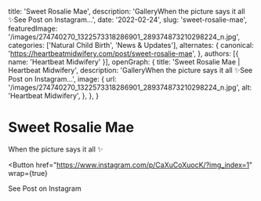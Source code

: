   title: 'Sweet Rosalie Mae',
  description: 'GalleryWhen the picture says it all ✨See Post on Instagram...',
  date: '2022-02-24',
  slug: 'sweet-rosalie-mae',
  featuredImage: '/images/274740270_1322573318286901_289374873210298224_n.jpg',
  categories: ['Natural Child Birth', 'News & Updates'],
  alternates: {
    canonical: 'https://heartbeatmidwifery.com/post/sweet-rosalie-mae',
  },
  authors: [{ name: 'Heartbeat Midwifery' }],
  openGraph: {
    title: 'Sweet Rosalie Mae | Heartbeat Midwifery',
    description: 'GalleryWhen the picture says it all ✨See Post on Instagram...',
    image: {
      url: '/images/274740270_1322573318286901_289374873210298224_n.jpg',
      alt: 'Heartbeat Midwifery',
    },
  },
}


# Sweet Rosalie Mae

<Gallery>
  <GalleryItem
    src="/images/274740270_1322573318286901_289374873210298224_n.jpg"
    size="large"
  />
  <GalleryItem
    src="/images/274547972_487738179529489_5414336144646107795_n.jpg"
    size="large"
  />
</Gallery>

When the picture says it all ✨

<Button
  href="https://www.instagram.com/p/CaXuCoXuocK/?img_index=1"
  wrap={true}
>
  See Post on Instagram
</Button>
